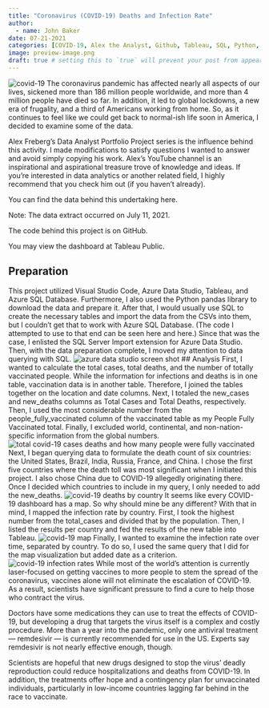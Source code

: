 ```yaml
---
title: "Coronavirus (COVID-19) Deaths and Infection Rate"
author:
  - name: John Baker
date: 07-21-2021
categories: [COVID-19, Alex the Analyst, Github, Tableau, SQL, Python, ] # self-defined categories
image: preview-image.png
draft: true # setting this to `true` will prevent your post from appearing on your listing page until you're ready!
---
```

![covid-19](images/covid-19.png)
The coronavirus pandemic has affected nearly all aspects of our lives, sickened more than 186 million people worldwide, and more than 4 million people have died so far. In addition, it led to global lockdowns, a new era of frugality, and a third of Americans working from home. So, as it continues to feel like we could get back to normal-ish life soon in America, I decided to examine some of the data.

Alex Freberg’s Data Analyst Portfolio Project series is the influence behind this activity. I made modifications to satisfy questions I wanted to answer and avoid simply copying his work. Alex’s YouTube channel is an inspirational and aspirational treasure trove of knowledge and ideas. If you’re interested in data analytics or another related field, I highly recommend that you check him out (if you haven’t already).

You can find the data behind this undertaking here.

Note: The data extract occurred on July 11, 2021.

The code behind this project is on GitHub.

You may view the dashboard at Tableau Public.

## Preparation
This project utilized Visual Studio Code, Azure Data Studio, Tableau, and Azure SQL Database. Furthermore, I also used the Python pandas library to download the data and prepare it. After that, I would usually use SQL to create the necessary tables and import the data from the CSVs into them, but I couldn’t get that to work with Azure SQL Database. (The code I attempted to use to that end can be seen here and here.) Since that was the case, I enlisted the SQL Server Import extension for Azure Data Studio. Then, with the data preparation complete, I moved my attention to data querying with SQL.
![azure data studio screen shot](images/azure_data_studio_screenshot.png)
## Analysis
First, I wanted to calculate the total cases, total deaths, and the number of totally vaccinated people. While the information for infections and deaths is in one table, vaccination data is in another table. Therefore, I joined the tables together on the location and date columns. Next, I totaled the new_cases and new_deaths columns as Total Cases and Total Deaths, respectively. Then, I used the most considerable number from the people_fully_vaccinated column of the vaccinated table as my People Fully Vaccinated total. Finally, I excluded world, continental, and non-nation-specific information from the global numbers.
![total covid-19 cases deaths and how many people were fully vaccinated](images/totals_2021-07-11.png)
Next, I began querying data to formulate the death count of six countries: the United States, Brazil, India, Russia, France, and China. I chose the first five countries where the death toll was most significant when I initiated this project. I also chose China due to COVID-19 allegedly originating there. Once I decided which countries to include in my query, I only needed to add the new_deaths.
![covid-19 deaths by country](images/deaths_by_country_2021-07-11.png)
It seems like every COVID-19 dashboard has a map. So why should mine be any different? With that in mind, I mapped the infection rate by country. First, I took the highest number from the total_cases and divided that by the population. Then, I listed the results per country and fed the results of the new table into Tableau.
![covid-19 map](images/map_2021-07-11.png)
Finally, I wanted to examine the infection rate over time, separated by country. To do so, I used the same query that I did for the map visualization but added date as a criterion.
![covid-19 infection rates](images/infection_rate_2021-07-11.png)
While most of the world’s attention is currently laser-focused on getting vaccines to more people to stem the spread of the coronavirus, vaccines alone will not eliminate the escalation of COVID-19. As a result, scientists have significant pressure to find a cure to help those who contract the virus.

Doctors have some medications they can use to treat the effects of COVID-19, but developing a drug that targets the virus itself is a complex and costly procedure. More than a year into the pandemic, only one antiviral treatment — remdesivir — is currently recommended for use in the US. Experts say remdesivir is not nearly effective enough, though.

Scientists are hopeful that new drugs designed to stop the virus’ deadly reproduction could reduce hospitalizations and deaths from COVID-19. In addition, the treatments offer hope and a contingency plan for unvaccinated individuals, particularly in low-income countries lagging far behind in the race to vaccinate.